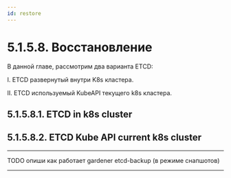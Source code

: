 ```yaml
---
id: restore
---
```




# 5.1.5.8. Восстановление

В данной главе, рассмотрим два варианта ETCD:

I. ETCD развернутый внутри K8s кластера.

II. ETCD используемый KubeAPI текущего k8s кластера.

## 5.1.5.8.1. ETCD in k8s cluster

<RestoreEtcdK8s />

## 5.1.5.8.2. ETCD Kube API current k8s cluster

<RestoreEtcdKubeApi />

*****

TODO опиши как работает gardener etcd-backup (в режиме снапшотов)

*****
